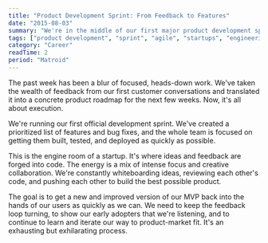 ```yaml
---
title: "Product Development Sprint: From Feedback to Features"
date: "2015-08-03"
summary: "We're in the middle of our first major product development sprint, turning the valuable feedback from our initial customer conversations into concrete features. It's a race to build a more refined and useful product."
tags: ["product development", "sprint", "agile", "startups", "engineering"]
category: "Career"
readTime: 2
period: "Matroid"
---
```


The past week has been a blur of focused, heads-down work. We've taken the wealth of feedback from our first customer conversations and translated it into a concrete product roadmap for the next few weeks. Now, it's all about execution.

We're running our first official development sprint. We've created a prioritized list of features and bug fixes, and the whole team is focused on getting them built, tested, and deployed as quickly as possible.

This is the engine room of a startup. It's where ideas and feedback are forged into code. The energy is a mix of intense focus and creative collaboration. We're constantly whiteboarding ideas, reviewing each other's code, and pushing each other to build the best possible product.

The goal is to get a new and improved version of our MVP back into the hands of our users as quickly as we can. We need to keep the feedback loop turning, to show our early adopters that we're listening, and to continue to learn and iterate our way to product-market fit. It's an exhausting but exhilarating process.
